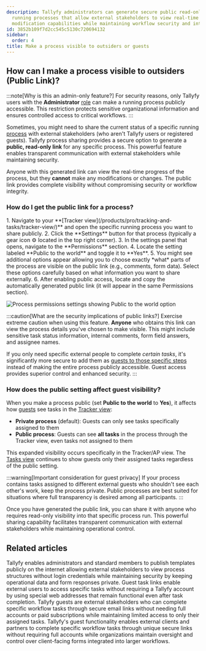 ```yaml
---
description: Tallyfy administrators can generate secure public read-only links for
  running processes that allow external stakeholders to view real-time progress without
  modification capabilities while maintaining workflow security and integrity.
id: 3852b109f7d2cc545c5130c720694132
sidebar:
  order: 4
title: Make a process visible to outsiders or guests
---
```



## How can I make a process visible to outsiders (Public Link)?

:::note[Why is this an admin-only feature?]
For security reasons, only Tallyfy users with the **Administrator** [role](/products/pro/documenting/members/) can make a running process publicly accessible. This restriction protects sensitive organizational information and ensures controlled access to critical workflows.
:::

Sometimes, you might need to share the current status of a specific running [process](/products/pro/tracking-and-tasks/processes/) with external stakeholders (who aren't Tallyfy users or registered guests). Tallyfy process sharing provides a secure option to generate a **public, read-only link** for any specific process. This powerful feature enables transparent communication with external stakeholders while maintaining security.

Anyone with this generated link can view the real-time progress of the process, but they **cannot** make any modifications or changes. The public link provides complete visibility without compromising security or workflow integrity.

### How do I get the public link for a process?

<Steps>
1. Navigate to your **[Tracker view](/products/pro/tracking-and-tasks/tracker-view/)** and open the specific running process you want to share publicly.
2. Click the **Settings** button for that process (typically a gear icon ⚙️ located in the top right corner).
3. In the settings panel that opens, navigate to the **Permissions** section.
4. Locate the setting labeled **Public to the world** and toggle it to **Yes**.
5. You might see additional options appear allowing you to choose exactly *what* parts of the process are visible on the public link (e.g., comments, form data). Select these options carefully based on what information you want to share externally.
6. After enabling public access, locate and copy the automatically generated public link (it will appear in the same Permissions section).

   ![Process permissions settings showing Public to the world option](https://screenshots.tallyfy.com/tallyfy%2Fpro%2Fdesktop-light-make-process-public-to-world.png)
</Steps>

:::caution[What are the security implications of public links?]
Exercise extreme caution when using this feature. **Anyone** who obtains this link can view the process details you've chosen to make visible. This might include sensitive task status information, internal comments, form field answers, and assignee names.

If you only need specific external people to complete *certain tasks*, it's significantly more secure to add them as [guests to those specific steps](/products/pro/documenting/guests/how-can-i-assign-tasks-to-guest-users-in-tallyfy/) instead of making the entire process publicly accessible. Guest access provides superior control and enhanced security.
:::

### How does the public setting affect guest visibility?

When you make a process public (set **Public to the world** to **Yes**), it affects how [guests](/products/pro/documenting/guests/) see tasks in the [Tracker view](/products/pro/tracking-and-tasks/tracker-view/):

- **Private process** (default): Guests can only see tasks specifically assigned to them
- **Public process**: Guests can see **all tasks** in the process through the Tracker view, even tasks not assigned to them

This expanded visibility occurs specifically in the Tracker/AP view. The [Tasks view](/products/pro/tracking-and-tasks/tasks-view/) continues to show guests only their assigned tasks regardless of the public setting.

:::warning[Important consideration for guest privacy]
If your process contains tasks assigned to different external guests who shouldn't see each other's work, keep the process private. Public processes are best suited for situations where full transparency is desired among all participants.
:::

Once you have generated the public link, you can share it with anyone who requires read-only visibility into that specific process run. This powerful sharing capability facilitates transparent communication with external stakeholders while maintaining operational control.


## Related articles
<CardGrid>
<LinkTitleCard header="<b>Templates > Publish a template</b>" href="/products/pro/documenting/templates/how-to-make-my-tallyfy-template-public/" > Tallyfy enables administrators and standard members to publish templates publicly on the internet allowing external stakeholders to view process structures without login credentials while maintaining security by keeping operational data and form responses private. </LinkTitleCard>
<LinkTitleCard header="<b>Guests > Get a guest's unique link</b>" href="/products/pro/documenting/guests/how-to-find-a-guest-task-link-in-tallyfy/" > Guest task links enable external users to access specific tasks without requiring a Tallyfy account by using special web addresses that remain functional even after task completion. </LinkTitleCard>
<LinkTitleCard header="<b>Guests > What is a guest</b>" href="/products/pro/documenting/guests/what-is-a-guest/" > Tallyfy guests are external stakeholders who can complete specific workflow tasks through secure email links without needing full accounts or paid subscriptions while maintaining limited access to only their assigned tasks. </LinkTitleCard>
<LinkTitleCard header="<b>Documenting > Guests</b>" href="/products/pro/documenting/guests/" > Tallyfy's guest functionality enables external clients and partners to complete specific workflow tasks through unique secure links without requiring full accounts while organizations maintain oversight and control over client-facing forms integrated into larger workflows. </LinkTitleCard>
</CardGrid>
